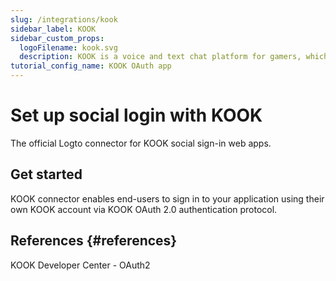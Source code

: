 ```yaml
---
slug: /integrations/kook
sidebar_label: KOOK
sidebar_custom_props:
  logoFilename: kook.svg
  description: KOOK is a voice and text chat platform for gamers, which is similar to Discord.
tutorial_config_name: KOOK OAuth app
---
```




# Set up social login with KOOK

The official Logto connector for KOOK social sign-in web apps.

<GuideTip />

## Get started

KOOK connector enables end-users to sign in to your application using their own KOOK account via KOOK OAuth 2.0 authentication protocol.

<Integration />

## References \{#references}

<Url href="https://developer.kookapp.cn/doc/oauth2">KOOK Developer Center - OAuth2</Url>
